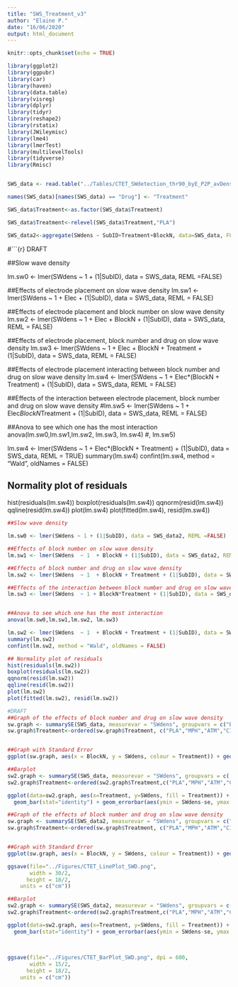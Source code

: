 ```yaml
---
title: "SWS_Treatment_v3"
author: "Elaine P."
date: "16/06/2020"
output: html_document
---
```


```r
knitr::opts_chunk$set(echo = TRUE)
```

```r
library(ggplot2)
library(ggpubr)
library(car)
library(haven)
library(data.table)
library(visreg)
library(dplyr)
library(tidyr)
library(reshape2)
library(rstatix)
library(JWileymisc)
library(lme4)
library(lmerTest)
library(multilevelTools)
library(tidyverse)
library(Rmisc)


SWS_data <- read.table("../Tables/CTET_SWdetection_thr90_byE_P2P_avDens_behav_vec_full_v3.txt", header = TRUE, sep = ",", stringsAsFactors = FALSE)

names(SWS_data)[names(SWS_data) == "Drug"] <- "Treatment"

SWS_data$Treatment<-as.factor(SWS_data$Treatment)

SWS_data$Treatment<-relevel(SWS_data$Treatment,"PLA")

SWS_data2<-aggregate(SWdens ~ SubID+Treatment+BlockN, data=SWS_data, FUN=mean)
```


#```{r}  DRAFT 

##Slow wave density 

lm.sw0 <- lmer(SWdens ~ 1 + (1|SubID), data = SWS_data, REML =FALSE)

##Effects of electrode placement on slow wave density
lm.sw1 <- lmer(SWdens  ~ 1 + Elec + (1|SubID), data = SWS_data, REML = FALSE)


##Effects of electrode placement and block number on slow wave density
lm.sw2 <- lmer(SWdens  ~ 1 + Elec + BlockN + (1|SubID), data = SWS_data, REML = FALSE)

##Effects of electrode placement, block number and drug on slow wave density
lm.sw3 <- lmer(SWdens  ~ 1 + Elec + BlockN + Treatment + (1|SubID), data = SWS_data, REML = FALSE)

##Effects of electrode placement interacting between block number and drug on slow wave density
  lm.sw4 <- lmer(SWdens  ~ 1 + Elec*(BlockN + Treatment) + (1|SubID), data = SWS_data, REML = FALSE)

##Effects of the interaction between electrode placement, block number and drug on slow wave density
#lm.sw5 <- lmer(SWdens  ~ 1 + Elec*BlockN*Treatment + (1|SubID), data = SWS_data, REML = FALSE)


##Anova to see which one has the most interaction
anova(lm.sw0,lm.sw1,lm.sw2, lm.sw3, lm.sw4) #, lm.sw5)

lm.sw4 <- lmer(SWdens  ~ 1 + Elec*(BlockN + Treatment) + (1|SubID), data = SWS_data, REML = TRUE)
summary(lm.sw4)
confint(lm.sw4, method = "Wald", oldNames = FALSE)

## Normality plot of residuals 
hist(residuals(lm.sw4))
boxplot(residuals(lm.sw4))
qqnorm(resid(lm.sw4))
qqline(resid(lm.sw4))
plot(lm.sw4)
plot(fitted(lm.sw4), resid(lm.sw4)) 


```r
##Slow wave density 

lm.sw0 <- lmer(SWdens ~ 1 + (1|SubID), data = SWS_data2, REML =FALSE)

##Effects of block number on slow wave density
lm.sw1 <- lmer(SWdens  ~ 1  + BlockN + (1|SubID), data = SWS_data2, REML = FALSE)

##Effects of block number and drug on slow wave density
lm.sw2 <- lmer(SWdens  ~ 1  + BlockN + Treatment + (1|SubID), data = SWS_data2, REML = FALSE)

##Effects of the interaction between block number and drug on slow wave density
lm.sw3 <- lmer(SWdens  ~ 1 + BlockN*Treatment + (1|SubID), data = SWS_data2, REML = FALSE)


##Anova to see which one has the most interaction
anova(lm.sw0,lm.sw1,lm.sw2, lm.sw3)

lm.sw2 <- lmer(SWdens  ~ 1  + BlockN + Treatment + (1|SubID), data = SWS_data2, REML = TRUE)
summary(lm.sw2)
confint(lm.sw2, method = "Wald", oldNames = FALSE)

## Normality plot of residuals 
hist(residuals(lm.sw2))
boxplot(residuals(lm.sw2))
qqnorm(resid(lm.sw2))
qqline(resid(lm.sw2))
plot(lm.sw2)
plot(fitted(lm.sw2), resid(lm.sw2))

```

```r
#DRAFT 
##Graph of the effects of block number and drug on slow wave density
sw.graph <- summarySE(SWS_data, measurevar = "SWdens", groupvars = c("BlockN", "Treatment"))
sw.graph$Treatment<-ordered(sw.graph$Treatment, c("PLA","MPH","ATM","CIT"))


##Graph with Standard Error 
ggplot(sw.graph, aes(x = BlockN, y = SWdens, colour = Treatment)) + geom_point() + geom_line() +  ggtitle("Mean Slow Wave Density According To Block Number and Treatment") + ylab("Mean Slow Wave Density") + xlab("Block Number")+ geom_ribbon(aes(ymin = SWdens-se, ymax = SWdens+se, fill = Treatment), alpha = .35, linetype = 0) + scale_fill_manual(values = c("#666666", "#d95f02", "#7570b3", "#1b9e77")) + scale_colour_manual(values = c("#666666", "#d95f02", "#7570b3", "#1b9e77")) + scale_x_continuous(breaks = c(1:10))

##Barplot 
sw2.graph <- summarySE(SWS_data, measurevar = "SWdens", groupvars = c( "Treatment"))
sw2.graph$Treatment<-ordered(sw2.graph$Treatment,c("PLA","MPH","ATM","CIT"))

ggplot(data=sw2.graph, aes(x=Treatment, y=SWdens, fill = Treatment)) +
  geom_bar(stat="identity") + geom_errorbar(aes(ymin = SWdens-se, ymax = SWdens+se), width = .5, size = .6) + scale_fill_discrete( name = "Treatment", breaks = c("PLA", "MPH", "ATM", "CIT"), labels = c("Placebo", "Methylphenidate", "Atomoxetine", "Citalopram")) + ylab("Mean Slow Wave Density")+ scale_fill_manual(values = c("#666666", "#d95f02", "#7570b3", "#1b9e77")) + coord_cartesian(ylim =c(4, 5)) + ggtitle("Mean Slow Wave Density For Each Treatment")
```

```r
##Graph of the effects of block number and drug on slow wave density
sw.graph <- summarySE(SWS_data2, measurevar = "SWdens", groupvars = c("BlockN", "Treatment"))
sw.graph$Treatment<-ordered(sw.graph$Treatment, c("PLA","MPH","ATM","CIT"))


##Graph with Standard Error 
ggplot(sw.graph, aes(x = BlockN, y = SWdens, colour = Treatment)) + geom_point() + geom_line() + xlab("Block Number")+ geom_ribbon(aes(ymin = SWdens-se, ymax = SWdens+se, fill = Treatment), alpha = .35, linetype = 0) + scale_fill_manual(values = c("#666666", "#d95f02", "#7570b3", "#1b9e77")) + scale_colour_manual(values = c("#666666", "#d95f02", "#7570b3", "#1b9e77")) + scale_x_continuous(breaks = c(1:10))+ scale_y_continuous(labels = scales::number_format(accuracy = .01)) + theme_classic() +theme(panel.border = element_blank(), legend.position = "none",axis.title=element_text(size=14),axis.text=element_text(size=14), axis.title.y = element_blank()) 

ggsave(file="../Figures/CTET_LinePlot_SWD.png", 
       width = 30/2,
      height = 18/2,
    units = c("cm"))

##Barplot 
sw2.graph <- summarySE(SWS_data2, measurevar = "SWdens", groupvars = c( "Treatment"))
sw2.graph$Treatment<-ordered(sw2.graph$Treatment,c("PLA","MPH","ATM","CIT"))

ggplot(data=sw2.graph, aes(x=Treatment, y=SWdens, fill = Treatment)) +
  geom_bar(stat="identity") + geom_errorbar(aes(ymin = SWdens-se, ymax = SWdens+se), width = .5, size = .6) + scale_fill_discrete( name = "Treatment", breaks = c("PLA", "MPH", "ATM", "CIT"), labels = c("Placebo", "Methylphenidate", "Atomoxetine", "Citalopram")) + ylab("Mean Slow Wave Density per Minute")+ scale_fill_manual(values = c("#666666", "#d95f02", "#7570b3", "#1b9e77")) + coord_cartesian(ylim =c(3.25, 5.5)) + scale_y_continuous(labels = scales::number_format(accuracy = .01)) + theme_classic()+theme(legend.position = "none",axis.title=element_text(size=14),axis.text=element_text(size=14), axis.title.x = element_blank())

 
  
ggsave(file="../Figures/CTET_BarPlot_SWD.png", dpi = 600, 
       width = 15/2,
      height = 18/2,
    units = c("cm"))
```
